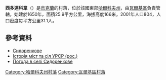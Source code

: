 {{coord|49|42|24|N|35|21|28|E|scale:100000_region:UA|display=title}}

'''西多連科韋'''（{{lang-uk|Сидоренкове|Sydorenkove}}）是[[烏克蘭|烏克蘭]]的村落，位於該國東部[[哈爾科夫州|哈爾科夫州]]，由[[瓦爾基區|瓦爾基區]]負責管轄，始建於1650年，面積25.9平方公里，海拔高度166米，2001年人口804，人口密度每平方公里31.1人。

==參考資料==
* [http://gska2.rada.gov.ua/pls/z7502/A005?rdat1=09.01.2009&rf7571=32595 Сидоренкове]{{Dead link|date=2018年6月 |bot=InternetArchiveBot |fix-attempted=no }}
* [https://web.archive.org/web/20100622005759/http://www.igsu.org.ua/Harkovskja.obl/Valkovskij.rajon/Sidorenkovo.html Історія міст та сіл УРСР (рос.)]
* [http://weather.in.ua/ua/har'kovskaja/23783 Погода в селі Сидоренкове] {{Wayback|url=http://weather.in.ua/ua/har'kovskaja/23783 |date=20200930103817 }}

{{DEFAULTSORT:Сидоренкове}}
[[Category:哈爾科夫州村落|Category:哈爾科夫州村落]]
[[Category:瓦爾基區村落|Category:瓦爾基區村落]]


{{Kharkiv-geo-stub}}